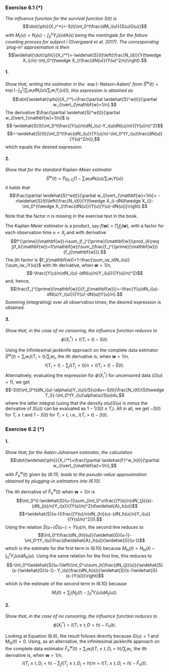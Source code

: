### Exercise 6.1 (\*)

*The influence function for the survival function $S(t)$ is*
$$\dot{\phi}(X_i^*)=-S(t)\int_0^t\frac{dM_i(u)}{S(u)G(u)}$$
*with $M_i(u)=N_i(u)-\int_0^uY_i(s)dA(s)$ being the martingale for the failure counting process for subject $i$ (Overgaard et al. 2017). The corresponding `plug-in' approximation is then*
$$\widehat{\dot{\phi}}(X_i^*)=-\widehat{S}(t)\left(\frac{N_i(t)}{Y(t\wedge X_i)/n}-\int_0^{t\wedge X_i}\frac{dN(u)}{Y(u)^2/n}\right).$$

#### 1.
*Show that, writing the estimator in the* `$\exp(-\mbox{Nelson-Aalen})$' *form* $\widehat{S}^w(t)=\exp(-\int_0^t(\sum_iw_idN_i(u)/\sum_iw_iY_i(u)))$*, this expression is obtained as*
$$\dot{\widehat{\phi}}(X_i^*)=\frac{\partial \widehat{S}^w(t)}{\partial w_i}\vert_{\mathbf{w}=1/n}.$$
The derivative $\frac{\partial \widehat{S}^w(t)}{\partial w_i}\vert_{\mathbf{w}=1/n}$ is
$$-\widehat{S}(t)\int_0^t\frac{(Y(u)/n)dN_i(u)-Y_i(u)dN(u)/n}{(Y(u)/n)^2}$$
$$=-\widehat{S}(t)(\int_0^t\frac{dN_i(u)}{Y(u)/n}-\int_0^tY_i(u)\frac{dN(u)}{Y(u)^2/n}),$$
which equals the desired expression.

#### 2.

*Show that for the standard Kaplan-Meier estimator*
$$\widehat{S}^w(t)=\prod_{[0,t]}(1-\sum_iw_idN_i(u)/\sum_iw_iY(u))$$
*it holds that*
$$\frac{\partial \widehat{S}^w(t)}{\partial w_i}\vert_{\mathbf{w}=1/n}=
-n\widehat{S}(t)\left(\frac{N_i(t)}{Y(t\wedge X_i)-dN(t\wedge X_i)}-\int_0^{t\wedge X_i}\frac{dN(u)}{Y(u)(Y(u)-dN(u))}\right).$$

Note that the factor $n$ is missing in the exercise text in the book.

The Kaplan-Meier estimator is a product, say
$f(\mathbf{w})=\prod_jf_j(\mathbf{w})$, with a factor for each observation time $u=X_j$ and with derivative
$$f^{\prime}(\mathbf{w})=\sum_jf_j^{\prime}(\mathbf{w})\prod_{k\neq j}f_k(\mathbf{w})=f(\mathbf{w})\sum_j\frac{f_j^{\prime}(\mathbf{w})}{f_j(\mathbf{w})}.$$
The $j$th factor is
$f_j(\mathbf{w})=1-\frac{\sum_iw_idN_i(u)}{\sum_iw_iY(u)}$ with $i$th derivative, when $\mathbf{w}=1/n$,
$$-\frac{(Y(u)/n)dN_i(u)-(dN(u)/n)Y_i(u)}{(Y(u)/n)^2}$$
and, hence,
$$\frac{f_j^{\prime}(\mathbf{w})}{f_j(\mathbf{w})}=-\frac{Y(u)dN_i(u)-dN(u)Y_i(u)}{(Y(u)-dN(u))Y(u)/n}.$$
Summing (integrating) over all observation times, the desired expression is obtained.



#### 3.
*Show that, in the case of no censoring, the influence function reduces to* $$\dot{\phi}(X_i^*)=I(T_i>t)-S(t).$$


Using the infinitesimal jackknife approach on the complete data estimator $\widehat{S}^w(t)={\sum_iw_iI(T_i>t)}/{\sum_iw_i}$,
the $i$th derivative is, when $\mathbf{w}=1/n$, 
$$I(T_i>t)-\sum_jI(T_j>t)/n=I(T_i>t)-\widehat{S}(t).$$
Alternatively, evaluating the expression for $\dot{\phi}(X_i^*)$ for uncensored data ($G(u)=1$), we get
$$-S(t)\int_0^t(dN_i(u)-\alpha(u)Y_i(u))/S(u)du=-S(t)(\frac{N_i(t)}{S(t\wedge T_i)}-\int_0^tY_i(u)\alpha(u)/S(u)du,$$
where the latter integral (using that the density $\alpha(u)S(u)$ is minus the derivative of $S(u)$) can be 
evaluated as $1-1/S(t\wedge T_i)$. All in all, we get $-S(t)$ for $T_i\leq t$ and $1-S(t)$ for $T_i>t$, i.e., $I(T_i>t)-S(t)$.


### Exercise 6.2 (\*)

#### 1.
*Show that, for the Aalen-Johansen estimator, the calculation*
$$\dot{\widehat{\phi}}(X_i^*)=\frac{\partial \widehat{F}^w_h(t)}{\partial w_i}\vert_{\mathbf{w}=1/n},$$
with $\widehat{F}^w_h(t)$ *given by (6.11), leads to the pseudo-value approximation obtained by plugging-in estimators into (6.10).*

The $i$th derivative of $\widehat{F}^w_h(t)$ when $\mathbf{w}=1/n$ is
$$\int_0^t(-\widehat{S}(u-)(\sum_j\int_0^u\frac{(Y(s)/n)dN_{ji}(s)-(dN_j(s)/n)Y_i(s)}{(Y(s)/n)^2}d\widehat{A}_h(u))$$
$$+\widehat{S}(u-)(\frac{(Y(u)/n)dN_{hi}(u)-(dN_h(u)/n)Y_i(u)}{(Y(s)/n)^2})).$$
Using the relation $\widehat{S}(u-)\widehat{G}(u-)=Y(u)/n$, the second line reduces to
$$\int_0^t\frac{dN_{hi}(u)}{\widehat{G}(u-)}-\int_0^tY_i(u)\frac{d\widehat{A}_h(u)}{\widehat{G}(u-)}$$
which is the estimate for the first term in (6.10) because $M_{hi}(t)=N_{hi}(t)-\int_0^tY_i(u)dA_h(u)$. 
Using the same relation for the first line, this reduces to
$$-\int_0^t\widehat{S}(u-)\left(\int_0^u\sum_h(\frac{dN_{ji}(s)}{\widehat{S}(s-)\widehat{G}(s-)}-
Y_i(s)\frac{dN_h(s)}{\widehat{S}(s-)\widehat{G}(s-)Y(s)})\right)$$
which is the estimate of the second term in (6.10) because $$M_{i}(t)=\sum_j (N_{ji}(t)-\int_0^tY_i(u)dA_j(u)).$$



#### 2.
*Show that, in the case of no censoring, the influence function reduces to* $$\dot{\phi}(X_i^*)=I(T_i\leq t, D=h)-F_h(t).$$

Looking at Equation (6.6), the result follows directly because $G(u)=1$ and $M_{0i}(t)=0$. Using, as an alternative, 
the infinitesimal jackknife approach on the complete data estimator $\widehat{F}_h^w(t)={\sum_iw_iI(T_i\leq t, D_i=h)}/{\sum_iw_i}$,
the $i$th derivative is, when $\mathbf{w}=1/n$,
$$I(T_i\leq t, D_i=h)-\sum_jI(T_j\leq t, D_j=h)/n=I(T_i\leq t, D_i=h)-\widehat{F}_h(t).$$
